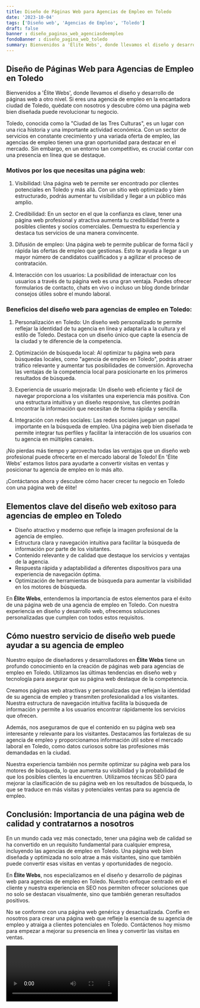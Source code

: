 ```yaml
---
title: Diseño de Páginas Web para Agencias de Empleo en Toledo
date: '2023-10-04'
tags: ['Diseño web', 'Agencias de Empleo', 'Toledo']
draft: false
banner : diseño_paginas_web_agenciasdeempleo
fondoBanner : diseño_pagina_web_toledo
summary: Bienvenidos a 'Élite Webs', donde llevamos el diseño y desarrollo de páginas web a otro nivel. Si eres una agencia de empleo en la encantadora ciudad de Toledo, quédate con nosotros y descubre cómo una página web bien diseñada puede revolucionar tu negocio.
---
```


## Diseño de Páginas Web para Agencias de Empleo en Toledo

Bienvenidos a 'Élite Webs', donde llevamos el diseño y desarrollo de páginas web a otro nivel. Si eres una agencia de empleo en la encantadora ciudad de Toledo, quédate con nosotros y descubre cómo una página web bien diseñada puede revolucionar tu negocio.

Toledo, conocida como la "Ciudad de las Tres Culturas", es un lugar con una rica historia y una importante actividad económica. Con un sector de servicios en constante crecimiento y una variada oferta de empleo, las agencias de empleo tienen una gran oportunidad para destacar en el mercado. Sin embargo, en un entorno tan competitivo, es crucial contar con una presencia en línea que se destaque.

### Motivos por los que necesitas una página web:

1. Visibilidad: Una página web te permite ser encontrado por clientes potenciales en Toledo y más allá. Con un sitio web optimizado y bien estructurado, podrás aumentar tu visibilidad y llegar a un público más amplio.

2. Credibilidad: En un sector en el que la confianza es clave, tener una página web profesional y atractiva aumenta tu credibilidad frente a posibles clientes y socios comerciales. Demuestra tu experiencia y destaca tus servicios de una manera convincente.

3. Difusión de empleo: Una página web te permite publicar de forma fácil y rápida las ofertas de empleo que gestionas. Esto te ayuda a llegar a un mayor número de candidatos cualificados y a agilizar el proceso de contratación.

4. Interacción con los usuarios: La posibilidad de interactuar con los usuarios a través de tu página web es una gran ventaja. Puedes ofrecer formularios de contacto, chats en vivo o incluso un blog donde brindar consejos útiles sobre el mundo laboral.

### Beneficios del diseño web para agencias de empleo en Toledo:

1. Personalización en Toledo: Un diseño web personalizado te permite reflejar la identidad de tu agencia en línea y adaptarla a la cultura y el estilo de Toledo. Destaca con un diseño único que capte la esencia de la ciudad y te diferencie de la competencia.

2. Optimización de búsqueda local: Al optimizar tu página web para búsquedas locales, como "agencia de empleo en Toledo", podrás atraer tráfico relevante y aumentar tus posibilidades de conversión. Aprovecha las ventajas de la competencia local para posicionarte en los primeros resultados de búsqueda.

3. Experiencia de usuario mejorada: Un diseño web eficiente y fácil de navegar proporciona a los visitantes una experiencia más positiva. Con una estructura intuitiva y un diseño responsive, tus clientes podrán encontrar la información que necesitan de forma rápida y sencilla.

4. Integración con redes sociales: Las redes sociales juegan un papel importante en la búsqueda de empleo. Una página web bien diseñada te permite integrar tus perfiles y facilitar la interacción de los usuarios con tu agencia en múltiples canales.

¡No pierdas más tiempo y aprovecha todas las ventajas que un diseño web profesional puede ofrecerte en el mercado laboral de Toledo! En 'Élite Webs' estamos listos para ayudarte a convertir visitas en ventas y posicionar tu agencia de empleo en lo más alto.

¡Contáctanos ahora y descubre cómo hacer crecer tu negocio en Toledo con una página web de élite!

<GifSeo />

<Cta />

## Elementos clave del diseño web exitoso para agencias de empleo en Toledo

- Diseño atractivo y moderno que refleje la imagen profesional de la agencia de empleo.
- Estructura clara y navegación intuitiva para facilitar la búsqueda de información por parte de los visitantes.
- Contenido relevante y de calidad que destaque los servicios y ventajas de la agencia.
- Respuesta rápida y adaptabilidad a diferentes dispositivos para una experiencia de navegación óptima.
- Optimización de herramientas de búsqueda para aumentar la visibilidad en los motores de búsqueda.

En **Élite Webs**, entendemos la importancia de estos elementos para el éxito de una página web de una agencia de empleo en Toledo. Con nuestra experiencia en diseño y desarrollo web, ofrecemos soluciones personalizadas que cumplen con todos estos requisitos.

## Cómo nuestro servicio de diseño web puede ayudar a su agencia de empleo

Nuestro equipo de diseñadores y desarrolladores en **Élite Webs** tiene un profundo conocimiento en la creación de páginas web para agencias de empleo en Toledo. Utilizamos las últimas tendencias en diseño web y tecnología para asegurar que su página web destaque de la competencia.

Creamos páginas web atractivas y personalizadas que reflejan la identidad de su agencia de empleo y transmiten profesionalidad a los visitantes. Nuestra estructura de navegación intuitiva facilita la búsqueda de información y permite a los usuarios encontrar rápidamente los servicios que ofrecen.

Además, nos aseguramos de que el contenido en su página web sea interesante y relevante para los visitantes. Destacamos las fortalezas de su agencia de empleo y proporcionamos información útil sobre el mercado laboral en Toledo, como datos curiosos sobre las profesiones más demandadas en la ciudad.

Nuestra experiencia también nos permite optimizar su página web para los motores de búsqueda, lo que aumenta su visibilidad y la probabilidad de que los posibles clientes la encuentren. Utilizamos técnicas SEO para mejorar la clasificación de su página web en los resultados de búsqueda, lo que se traduce en más visitas y potenciales ventas para su agencia de empleo.

## Conclusión: Importancia de una página web de calidad y contratarnos a nosotros

En un mundo cada vez más conectado, tener una página web de calidad se ha convertido en un requisito fundamental para cualquier empresa, incluyendo las agencias de empleo en Toledo. Una página web bien diseñada y optimizada no solo atrae a más visitantes, sino que también puede convertir esas visitas en ventas y oportunidades de negocio.

En **Élite Webs**, nos especializamos en el diseño y desarrollo de páginas web para agencias de empleo en Toledo. Nuestro enfoque centrado en el cliente y nuestra experiencia en SEO nos permiten ofrecer soluciones que no solo se destacan visualmente, sino que también generan resultados positivos.

No se conforme con una página web genérica y desactualizada. Confíe en nosotros para crear una página web que refleje la esencia de su agencia de empleo y atraiga a clientes potenciales en Toledo. Contáctenos hoy mismo para empezar a mejorar su presencia en línea y convertir las visitas en ventas.

<Video />

<CtaBot job='Agencias de Empleo' city='Toledo'/>

<Gmaps query='Toledo+españa+maps' />
